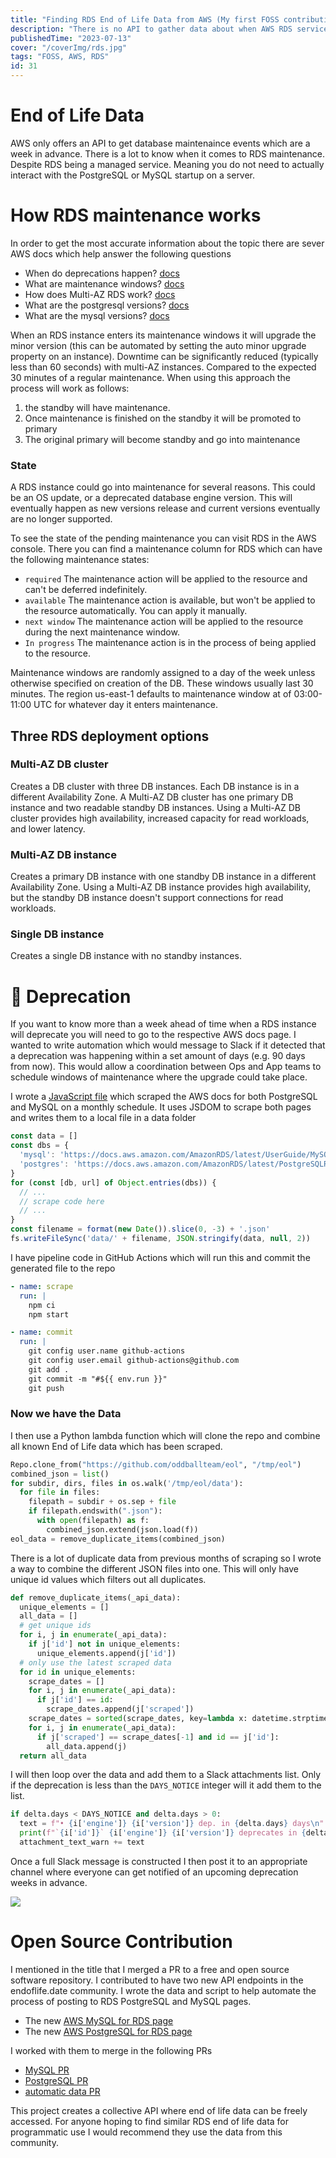 ```yaml
---
title: "Finding RDS End of Life Data from AWS (My first FOSS contribution)"
description: "There is no API to gather data about when AWS RDS service will enter into end of life in advance. I went about finding a way to gather it programmatically"
publishedTime: "2023-07-13"
cover: "/coverImg/rds.jpg"
tags: "FOSS, AWS, RDS"
id: 31
---
```


# End of Life Data
AWS only offers an API to get database maintenaince events which are a week in advance.
There is a lot to know when it comes to RDS maintenance.
Despite RDS being a managed service.
Meaning you do not need to actually interact with the PostgreSQL or MySQL startup on a server.

# How RDS maintenance works
In order to get the most accurate information about the topic there are sever AWS docs which help answer the following questions

- When do deprecations happen? [docs](https://aws.amazon.com/rds/faqs/#What_happens_when_an_Amazon_RDS_DB_engine_version_is_deprecated.3F)
- What are maintenance windows? [docs](https://aws.amazon.com/premiumsupport/knowledge-center/rds-maintenance-window/)
- How does Multi-AZ RDS work? [docs](https://aws.amazon.com/rds/features/multi-az)
- What are the postgresql versions? [docs](https://docs.aws.amazon.com/AmazonRDS/latest/UserGuide/USER_UpgradeDBInstance.PostgreSQL.html#USER_UpgradeDBInstance.PostgreSQL.VersionID)
- What are the mysql versions? [docs](https://docs.aws.amazon.com/AmazonRDS/latest/UserGuide/MySQL.Concepts.VersionMgmt.html)

When an RDS instance enters its maintenance windows it will upgrade the minor version (this can be automated by setting the auto minor upgrade property on an instance). Downtime can be significantly reduced (typically less than 60 seconds) with multi-AZ instances. Compared to the expected 30 minutes of a regular maintenance. When using this approach the process will work as follows:

1. the standby will have maintenance.
2. Once maintenance is finished on the standby it will be promoted to primary
3. The original primary will become standby and go into maintenance

### State
A RDS instance could go into maintenance for several reasons. This could be an OS update, or a deprecated database engine version. This will eventually happen as new versions release and current versions eventually are no longer supported.

To see the state of the pending maintenance you can visit RDS in the AWS console. There you can find a maintenance column for RDS which can have the following maintenance states:
- `required` The maintenance action will be applied to the resource and can't be deferred indefinitely.
- `available` The maintenance action is available, but won't be applied to the resource automatically. You can apply it manually.
- `next window` The maintenance action will be applied to the resource during the next maintenance window.
- `In progress` The maintenance action is in the process of being applied to the resource.

Maintenance windows are randomly assigned to a day of the week unless otherwise specified on creation of the DB. These windows usually last 30 minutes. The region us-east-1 defaults to maintenance window at of 03:00-11:00 UTC for whatever day it enters maintenance.

## Three RDS deployment options
### Multi-AZ DB cluster
Creates a DB cluster with three DB instances. Each DB instance is in a different Availability Zone. A Multi-AZ DB cluster has one primary DB instance and two readable standby DB instances. Using a Multi-AZ DB cluster provides high availability, increased capacity for read workloads, and lower latency.

### Multi-AZ DB instance
Creates a primary DB instance with one standby DB instance in a different Availability Zone. Using a Multi-AZ DB instance provides high availability, but the standby DB instance doesn't support connections for read workloads.

### Single DB instance
Creates a single DB instance with no standby instances.


# 📅 Deprecation
If you want to know more than a week ahead of time when a RDS instance will deprecate you will need to go to the respective AWS docs page.
I wanted to write automation which would message to Slack if it detected that a deprecation was happening within a set amount of days (e.g. 90 days from now). This would allow a coordination between Ops and App teams to schedule windows of maintenance where the upgrade could take place.

I wrote a [JavaScript file](https://github.com/oddballteam/eol) which scraped the AWS docs for both PostgreSQL and MySQL on a monthly schedule.
It uses JSDOM to scrape both pages and writes them to a local file in a data folder


```js
const data = []
const dbs = {
  'mysql': 'https://docs.aws.amazon.com/AmazonRDS/latest/UserGuide/MySQL.Concepts.VersionMgmt.html',
  'postgres': 'https://docs.aws.amazon.com/AmazonRDS/latest/PostgreSQLReleaseNotes/postgresql-release-calendar.html',
}
for (const [db, url] of Object.entries(dbs)) {
  // ...
  // scrape code here
  // ...
}
const filename = format(new Date()).slice(0, -3) + '.json'
fs.writeFileSync('data/' + filename, JSON.stringify(data, null, 2))
```


I have pipeline code in GitHub Actions which will run this and commit the generated file to the repo

```yml
- name: scrape
  run: |
    npm ci
    npm start

- name: commit
  run: |
    git config user.name github-actions
    git config user.email github-actions@github.com
    git add .
    git commit -m "#${{ env.run }}"
    git push
```

### Now we have the Data
I then use a Python lambda function which will clone the repo and combine all known End of Life data which has been scraped.

```py
Repo.clone_from("https://github.com/oddballteam/eol", "/tmp/eol")
combined_json = list()
for subdir, dirs, files in os.walk('/tmp/eol/data'):
  for file in files:
    filepath = subdir + os.sep + file
    if filepath.endswith(".json"):
      with open(filepath) as f:
        combined_json.extend(json.load(f))
eol_data = remove_duplicate_items(combined_json)
```

There is a lot of duplicate data from previous months of scraping so I wrote a way to combine the different JSON files into one.
This will only have unique id values which filters out all duplicates.

```py
def remove_duplicate_items(_api_data):
  unique_elements = []
  all_data = []
  # get unique ids
  for i, j in enumerate(_api_data):
    if j['id'] not in unique_elements:
      unique_elements.append(j['id'])
  # only use the latest scraped data
  for id in unique_elements:
    scrape_dates = []
    for i, j in enumerate(_api_data):
      if j['id'] == id:
        scrape_dates.append(j['scraped'])
    scrape_dates = sorted(scrape_dates, key=lambda x: datetime.strptime(x, '%Y-%m-%d'))
    for i, j in enumerate(_api_data):
      if j['scraped'] == scrape_dates[-1] and id == j['id']:
        all_data.append(j)
  return all_data
```

I will then loop over the data and add them to a Slack attachments list.
Only if the deprecation is less than the `DAYS_NOTICE` integer will it add them to the list.

```py
if delta.days < DAYS_NOTICE and delta.days > 0:
  text = f"• {i['engine']} {i['version']} dep. in {delta.days} days\n"
  print(f"`{i['id']}` {i['engine']} {i['version']} deprecates in {delta.days} days")
  attachment_text_warn += text
```

Once a full Slack message is constructed I then post it to an appropriate channel where everyone can get notified of an upcoming deprecation weeks in advance.

<Img src="/posts/31/dep.png" size="lg" />

# Open Source Contribution
I mentioned in the title that I merged a PR to a free and open source software repository.
I contributed to have two new API endpoints in the endoflife.date community.
I wrote the data and script to help automate the process of posting to RDS PostgreSQL and MySQL pages.

- The new [AWS MySQL for RDS page](https://endoflife.date/amazon-rds-mysql)
- The new [AWS PostgreSQL for RDS page](https://endoflife.date/amazon-rds-postgresql)

I worked with them to merge in the following PRs

- [MySQL PR](https://github.com/endoflife-date/endoflife.date/pull/2626)
- [PostgreSQL PR](https://github.com/endoflife-date/endoflife.date/pull/2624)
- [automatic data PR](https://github.com/endoflife-date/release-data/pull/86)

This project creates a collective API where end of life data can be freely accessed.
For anyone hoping to find similar RDS end of life data for programmatic use I would recommend they use the data from this community.

